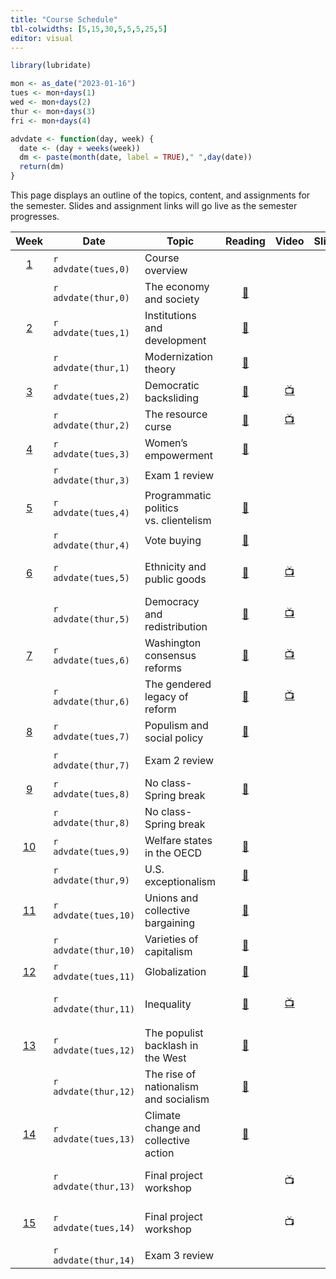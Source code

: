 ```yaml
---
title: "Course Schedule"
tbl-colwidths: [5,15,30,5,5,5,25,5]
editor: visual
---
```


```r
library(lubridate)

mon <- as_date("2023-01-16")
tues <- mon+days(1)
wed <- mon+days(2)
thur <- mon+days(3)
fri <- mon+days(4)

advdate <- function(day, week) {
  date <- (day + weeks(week))
  dm <- paste(month(date, label = TRUE)," ",day(date))
  return(dm)  
} 
```

This page displays an outline of the topics, content, and assignments
for the semester. Slides and assignment links will go live as the
semester progresses.

::: column-screen-inset-right
|           Week            | Date                 | Topic                                 |                                                                              Reading                                                                              |                                    Video                                    |                         Slides                         | Skill                            |                                                                Assignment                                                                 |
|:-------:|---------|---------|:-------:|:-------:|:-------:|---------|:-------:|
|  [1](/weeks/week-1.html)  | `r advdate(tues,0)`  | Course overview                       |                                                                                                                                                                   |                                                                             |                                                        | Explore MS 365                   |                                                                                                                                           |
|                           | `r advdate(thur,0)`  | The economy and society               |       [📖](https://blackboard.gwu.edu/webapps/blackboard/execute/content/file?cmd=view&mode=designer&content_id=_12821132_1&course_id=_380501_1 "Polanyi")        |                                                                             |    [🖥️](/slides/lecture-1.html "Lecture 1 slides")     | Explore Tableau                  |                                                                                                                                           |
|  [2](/weeks/week-2.html)  | `r advdate(tues,1)`  | Institutions and development          |                            [📖](https://link-springer-com.proxygw.wrlc.org/article/10.1007/s11127-019-00645-z "Acemoglu and Robinson")                            |                                                                             |  [🖥️](/slides/lecture-2.1.html "Lecture 2.1 slides")   | Install Excel                    |                                                                                                                                           |
|                           | `r advdate(thur,1)`  | Modernization theory                  | [📖](https://blackboard.gwu.edu/webapps/blackboard/execute/content/file?cmd=view&mode=designer&content_id=_12817118_1&course_id=_380501_1 "Cheibub and Vreeland") |                                                                             |  [🖥️](/slides/lecture-2.2.html "Lecture 2.2 slides")   | Analyzing data                   |                                                                                                                                           |
|  [3](/weeks/week-3.html)  | `r advdate(tues,2)`  | Democratic backsliding                |                                               [📖](https://doi.org/10.1017/S1537592718003377 "Kaufman and Haggard")                                               | [📺](https://www.youtube.com/watch?v=jSl9rydcd7k "Data Assignment 1 Video") |  [🖥️](/slides/lecture-3.1.html "Lecture 3.1 slides")   | Importing data                   |                                                                                                                                           |
|                           | `r advdate(thur,2)`  | The resource curse                    |                                             [📖](https://www-jstor-org.proxygw.wrlc.org/stable/j.ctt7s3wz.10 "Ross")                                              |              [📺](https://www.youtube.com/watch?v=y7ESq_O3Odw)              |  [🖥️](/slides/lecture-3.2.html "Lecture 3.2 slides")   | Organizing data                  |                                       [🧮](/assignments/data-assignment-1.html "Data assignment 1")                                       |
|  [4](/weeks/week-4.html)  | `r advdate(tues,3)`  | Women's empowerment                   |                             [📖](https://www.econstor.eu/bitstream/10419/216551/1/cesifo1_wp8155.pdf "Hassami and Lopes da Fonseca")                              |                                                                             |  [🖥️](/slides/lecture-4.1.html "Lecture 4.1 slides")   | Bar charts                       |                                                                                                                                           |
|                           | `r advdate(thur,3)`  | Exam 1 review                         |                                                                                                                                                                   |                                                                             |  [🖥️](/slides/lecture-4.2.html "Lecture 4.2 slides")   | Line charts                      |                                                                    📘                                                                     |
|  [5](/weeks/week-5.html)  | `r advdate(tues,4)`  | Programmatic politics vs. clientelism |    [📖](https://blackboard.gwu.edu/webapps/blackboard/execute/content/file?cmd=view&mode=designer&content_id=_12817119_1&course_id=_380501_1 "Stokes et. al.")    |                                                                             | [🖥️](/slides/lecture-5.1.html "Distributive politics") | Scatter plots                    |                                                                                                                                           |
|                           | `r advdate(thur,4)`  | Vote buying                           |                                        [📖](https://ebookcentral.proquest.com/lib/gwu/reader.action?docID=5732981&ppg=112)                                        |                                                                             |  [🖥️](/slides/lecture-5.2.html "Lecture 5.2 slides")   | Maps                             |                                                                                                                                           |
|  [6](/weeks/week-6.html)  | `r advdate(tues,5)`  | Ethnicity and public goods            |                                                        [📖](http://www.jstor.org/stable/25054263 "Miguel")                                                        |  [📺](https://www.youtube.com/watch?v=G9vKgrtDZ-w&t=72s "Bar chart video")  |  [🖥️](/slides/lecture-6.1.html "Lecture 6.1 slides")   | Creating bar charts in Excel     |                                                                                                                                           |
|                           | `r advdate(thur,5)`  | Democracy and redistribution          |                                   [📖](https://doi-org.proxygw.wrlc.org/10.1017/S1537592717002122 "Holland and Ross Schneider")                                   | [📺](https://www.youtube.com/watch?v=YOpwcihO-iY&t=39s "Line chart video")  |  [🖥️](/slides/lecture-6.2.html "Lecture 6.2 slides")   | Creating line charts in Excel    |                                                                                                                                           |
|  [7](/weeks/week-7.html)  | `r advdate(tues,6)`  | Washington consensus reforms          |                          [📖](https://www.brookings.edu/wp-content/uploads/2021/02/Washington-Consensus-Reforms.pdf "Archibong et. al.")                          |   [📺](https://www.youtube.com/watch?v=NDszBjbvSFA "Scatter plot video")    |  [🖥️](/slides/lecture-7.1.html "Lecture 7.1 slides")   | Creating scatter plots in Excel  |                                                                                                                                           |
|                           | `r advdate(thur,6)`  | The gendered legacy of reform         |                       [📖](https://eresgw-wrlc-org.proxygw.wrlc.org/x/docs/gelm/teitelbaum_emmanuel/LourdesChapter3.pdf "Beneria et. al.")                        |      [📺](https://www.youtube.com/watch?v=ixjWeXbYVl0 "Mapping video")      |  [🖥️](/slides/lecture-7.2.html "Lecture 7.2 slides")   | Creating Maps in Excel           |                                       [🧮](/assignments/data-assignment-2.html "Data assignment 2")                                       |
|  [8](/weeks/week-8.html)  | `r advdate(tues,7)`  | Populism and social policy            |                                    [📖](https://onlinelibrary-wiley-com.proxygw.wrlc.org/doi/full/10.1111/dech.12578 "Putzel")                                    |                                                                             |  [🖥️](/slides/lecture-8.1.html "Lecture 8.1 slides")   | Writing with Zotero              |                                                                                                                                           |
|                           | `r advdate(thur,7)`  | Exam 2 review                         |                                                                                                                                                                   |                                                                             |  [🖥️](/slides/lecture-8.2.html "Lecture 8.2 slides")   | Install Tableau                  | [📘](https://blackboard.gwu.edu/webapps/blackboard/content/listContentEditable.jsp?course_id=_380501_1&content_id=_12817116_1&mode=reset) |
|  [9](/weeks/week-9.html)  | `r advdate(tues,8)`  | No class-Spring break                 |                                        [📖](https://www.instructionalsolutions.com/blog/how-to-write-white-paper "Cullen")                                        |                                                                             |                                                        |                                  |                                                                                                                                           |
|                           | `r advdate(thur,8)`  | No class-Spring break                 |                                                                                                                                                                   |                                                                             |                                                        |                                  |                                                                                                                                           |
| [10](/weeks/week-10.html) | `r advdate(tues,9)`  | Welfare states in the OECD            |   [📖](https://blackboard.gwu.edu/webapps/blackboard/execute/content/file?cmd=view&mode=designer&content_id=_12817120_1&course_id=_380501_1 "Epsing-Andersen")    |                                                                             | [🖥️](/slides/lecture-10.1.html "Lecture 10.1 slides")  |                                  |                                                                                                                                           |
|                           | `r advdate(thur,9)`  | U.S. exceptionalism                   |                                [📖](https://www.brookings.edu/wp-content/uploads/2001/06/2001b_bpea_alesina.pdf "Alesina et. al.")                                |                                                                             | [🖥️](/slides/lecture-10.2.html "Lecture 10.2 slides")  |                                  |                                      [✍️](/project/project-assignment-1.qmd "Project Assignment 1")                                       |
| [11](/weeks/week-11.html) | `r advdate(tues,10)` | Unions and collective bargaining      |                       [📖](https://journals-sagepub-com.proxygw.wrlc.org/doi/full/10.1177/0143831X18780327 "Gumbrell-McCormick and Hyman")                        |                                                                             | [🖥️](/slides/lecture-11.1.html "Lecture 11.1 slides")  |                                  |                                                                                                                                           |
|                           | `r advdate(thur,10)` | Varieties of capitalism               |                                           [📖](https://academic.oup.com/book/301/chapter/134893294 "Hall and Soskice")                                            |                                                                             | [🖥️](/slides/lecture-11.2.html "Lecture 11.2 slides")  |                                  |                                                                                                                                           |
| [12](/weeks/week-12.html) | `r advdate(tues,11)` | Globalization                         |                               [📖](https://www.annualreviews.org/doi/full/10.1146/annurev-economics-080315-015041 "Autor et. al.")                                |                                                                             | [🖥️](/slides/lecture-12.1.html "Lecture 12.1 slides")  |                                  |                                                                                                                                           |
|                           | `r advdate(thur,11)` | Inequality                            |                                   [📖](https://www.amazon.com/gp/product/B07P92PDLF/ref=dbs_a_def_rwt_bibl_vppi_i2 "Stiglitz")                                    | [📺](https://www.youtube.com/watch?v=yqAYuAf6zEc&t=175s "Wrangling Video")  | [🖥️](/slides/lecture-12.2.html "Lecture 12.2 slides")  | Wrangling data in Power Query    |                                                 [✍️](/project/project-assignment-2.html)                                                  |
| [13](/weeks/week-13.html) | `r advdate(tues,12)` | The populist backlash in the West     |                                             [📖](https://www-jstor-org.proxygw.wrlc.org/stable/j.ctv2dzzqsn "Judis")                                              |                                                                             | [🖥️](/slides/lecture-13.1.html "Lecture 13.1 slides")  |                                  |                                                                                                                                           |
|                           | `r advdate(thur,12)` | The rise of nationalism and socialism |                                             [📖](https://www-jstor-org.proxygw.wrlc.org/stable/j.ctv2dzzqsn "Judis")                                              |                                                                             | [🖥️](/slides/lecture-13.2.html "Lecture 13.2 slides")  |                                  |                                                                                                                                           |
| [14](/weeks/week-14.html) | `r advdate(tues,13)` | Climate change and collective action  |                  [📖](https://direct.mit.edu/glep/article/20/4/4/95068/Prisoners-of-the-Wrong-Dilemma-Why-Distributive "Aklin and Mildenberger")                  |                                                                             |                           🖥️                           |                                  |                                                                                                                                           |
|                           | `r advdate(thur,13)` | Final project workshop                |                                                                                                                                                                   |                                     📺                                      |                                                        | Create visualizations in Tableau |                                                                                                                                           |
| [15](/weeks/week-15.html) | `r advdate(tues,14)` | Final project workshop                |                                                                                                                                                                   |                                     📺                                      |                                                        | Create a Tableau dashboard       |                                                                                                                                           |
|                           | `r advdate(thur,14)` | Exam 3 review                         |                                                                                                                                                                   |                                                                             |                                                        |                                  |                                    📘 [✍️](/project/project-assignment-3.html "Project assignment 3")                                     |
:::
